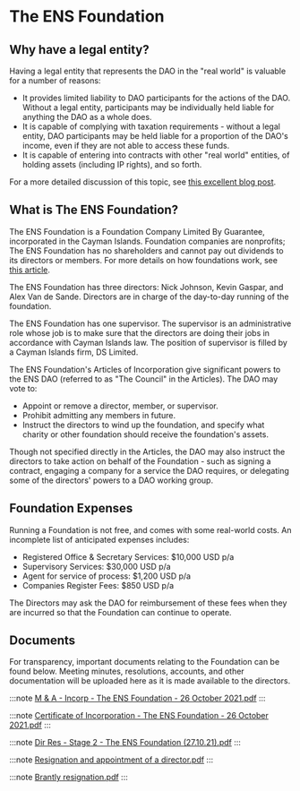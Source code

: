 # The ENS Foundation

## Why have a legal entity?

Having a legal entity that represents the DAO in the "real world" is valuable for a number of reasons:

- It provides limited liability to DAO participants for the actions of the DAO. Without a legal entity, participants may be individually held liable for anything the DAO as a whole does.
- It is capable of complying with taxation requirements - without a legal entity, DAO participants may be held liable for a proportion of the DAO's income, even if they are not able to access these funds.
- It is capable of entering into contracts with other "real world" entities, of holding assets (including IP rights), and so forth.

For a more detailed discussion of this topic, see [this excellent blog post](https://mirror.xyz/0x954888B7a5C6736F4955dF18B556D8328FD02f61/5K9llACK4tzu5WHL68CM3bBsmSleL_XxJ2kRGYnwp7A).

## What is The ENS Foundation?

The ENS Foundation is a Foundation Company Limited By Guarantee, incorporated in the Cayman Islands. Foundation companies are nonprofits; The ENS Foundation has no shareholders and cannot pay out dividends to its directors or members. For more details on how foundations work, see [this article](https://www.careyolsen.com/briefings/overview-cayman-islands-foundation-companies).

The ENS Foundation has three directors: Nick Johnson, Kevin Gaspar, and Alex Van de Sande. Directors are in charge of the day-to-day running of the foundation.

The ENS Foundation has one supervisor. The supervisor is an administrative role whose job is to make sure that the directors are doing their jobs in accordance with Cayman Islands law. The position of supervisor is filled by a Cayman Islands firm, DS Limited.

The ENS Foundation's Articles of Incorporation give significant powers to the ENS DAO (referred to as "The Council" in the Articles). The DAO may vote to:

- Appoint or remove a director, member, or supervisor.
- Prohibit admitting any members in future.
- Instruct the directors to wind up the foundation, and specify what charity or other foundation should receive the foundation's assets.

Though not specified directly in the Articles, the DAO may also instruct the directors to take action on behalf of the Foundation - such as signing a contract, engaging a company for a service the DAO requires, or delegating some of the directors' powers to a DAO working group.

## Foundation Expenses

Running a Foundation is not free, and comes with some real-world costs. An incomplete list of anticipated expenses includes:

- Registered Office & Secretary Services: $10,000 USD p/a
- Supervisory Services: $30,000 USD p/a
- Agent for service of process: $1,200 USD p/a
- Companies Register Fees: $850 USD p/a

The Directors may ask the DAO for reimbursement of these fees when they are incurred so that the Foundation can continue to operate.

## Documents

For transparency, important documents relating to the Foundation can be found below. Meeting minutes, resolutions, accounts, and other documentation will be uploaded here as it is made available to the directors.

:::note
[M & A - Incorp - The ENS Foundation - 26 October 2021.pdf](https://github.com/ensdomains/governance-docs/blob/main/assets/M%26A%20-%20Incorp%20-%20The%20ENS%20Foundation%20-%2026%20October%202021.pdf)
:::

:::note
[Certificate of Incorporation - The ENS Foundation - 26 October 2021.pdf](https://github.com/ensdomains/governance-docs/blob/main/assets/Certificate%20of%20Incorporation%20-%20The%20ENS%20Foundation%20-%2026%20October%202021.pdf)
:::

:::note
[Dir Res - Stage 2 - The ENS Foundation (27.10.21).pdf](<https://github.com/ensdomains/governance-docs/blob/main/assets/Dir%20Res%20-%20Stage%202%20-%20The%20ENS%20Foundation%20(27.10.21).pdf>)
:::

:::note
[Resignation and appointment of a director.pdf](https://github.com/ensdomains/governance-docs/blob/main/assets/Resignation%20and%20appointment%20of%20a%20director.pdf)
:::

:::note
[Brantly resignation.pdf](https://github.com/ensdomains/governance-docs/blob/main/assets/Brantly%20resignation.pdf)
:::
